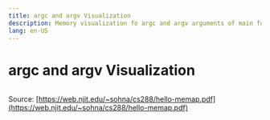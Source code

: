 ```yaml
---
title: argc and argv Visualization
description: Memory visualization fo argc and argv arguments of main function
lang: en-US
---
```



# argc and argv Visualization

<Image src={argcArgvVisualized} alt=""/>

Source:
[https://web.njit.edu/~sohna/cs288/hello-memap.pdf](https://web.njit.edu/~sohna/cs288/hello-memap.pdf)